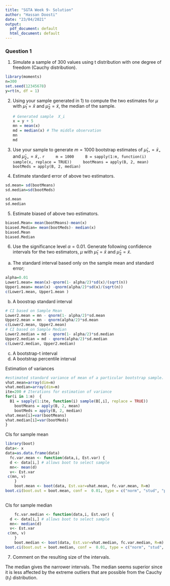 ```yaml
---
title: "SGTA Week 9- Solution"
author: "Hassan Doosti"
date: "23/04/2021"
output:
  pdf_document: default
  html_document: default
---
```


### Question 1

1) Simulate a sample of 300 values using t distribution with one degree of freedom (Cauchy distribution).
```r
library(moments)
n=300
set.seed(12345678)
y=rt(n, df = 1)
```

2) Using your sample generated in 1) to compute the two estimates for $\mu$ with $\hat{\mu}_1 = \bar{x}$ and $\hat{\mu}_2 = \tilde{x}$, the median of the sample.


    ```r
    # Generated sample  X_i
    x = y + 5
    mn = mean(x)
    md = median(x) # The middle observation
    mn
    md
    
    ```
3) Use your sample to generate $m = 1000$ bootstrap estimates of  $\hat{\mu}_{1\star} = \bar{x}_{\star}$ and $\hat{\mu}_{2\star} = \tilde{x}_{\star}$.
    ```r
    m = 1000
    B = sapply(1:m, function(i) sample(x, replace = TRUE))
    bootMeans = apply(B, 2, mean)
    bootMeds = apply(B, 2, median)
    ```

4) Estimate standard error of above two estimators.

```r
sd.mean= sd(bootMeans)
sd.median=sd(bootMeds)

sd.mean
sd.median
```
5) Estimate biased of above two estimators.

```r
biased.Mean= mean(bootMeans)-mean(x)
biased.Median= mean(bootMeds)- median(x)
biased.Mean
biased.Median

```
6) Use the significance level $\alpha = 0.01$. Generate following confidence intervals for the two estimators, $\mu$ with $\hat{\mu}_1 = \bar{x}$ and $\hat{\mu}_2 = \tilde{x}$.
    
a) The standard interval based only on the sample mean and standard error;

```r
alpha=0.01
Lower1.mean= mean(x)-qnorm(1- alpha/2)*sd(x)/(sqrt(n))
Upper1.mean= mean(x) -qnorm(alpha/2)*sd(x)/(sqrt(n))
c(Lower1.mean, Upper1.mean )
```
b) A boostrap standard interval

```r
# CI based on Sample Mean
Lower2.mean = mn - qnorm(1- alpha/2)*sd.mean
Upper2.mean = mn - qnorm(alpha/2)*sd.mean
c(Lower2.mean, Upper2.mean)
# CI based on Sample Median
Lower2.median = md - qnorm(1- alpha/2)*sd.median
Upper2.median = md - qnorm(alpha/2)*sd.median
c(Lower2.median, Upper2.median)


```

c) A bootstrap-t interval
d) A bootstrap percentile interval

 Estimation of variances

```r
#estimated standard variance of mean of a particular bootstrap sample.
vhat.mean=array(dim=m)
vhat.median=array(dim=m)
ite=200 # Iterations for estimation of variance
for(i in 1:m)  {
  B1 = sapply(1:ite, function(i) sample(B[,i], replace = TRUE))
    bootMeans = apply(B, 2, mean)
    bootMeds = apply(B, 2, median)
vhat.mean[i]=var(bootMeans)
vhat.median[i]=var(bootMeds)
}
```



 CIs for sample mean
```r
library(boot)
data<- x
data=as.data.frame(data)
  fc.var.mean <- function(data,i, Est.var) {
  d <- data[i,] # allows boot to select sample
  mn<- mean(d)
  v<- Est.var
 c(mn, v)
    }
    boot.mean <- boot(data, Est.var=vhat.mean, fc.var.mean, R=m)
boot.ci(boot.out = boot.mean, conf =  0.01, type = c("norm", "stud", "perc"))
    

```
CIs for sample median
```r
    fc.var.median <- function(data,i, Est.var) {
  d <- data[i,] # allows boot to select sample
  mn<- median(d)
  v<- Est.var
 c(mn, v)
    }
    boot.median <- boot(data, Est.var=vhat.median, fc.var.median, R=m)
boot.ci(boot.out = boot.median, conf =  0.01, type = c("norm", "stud", "perc"))

```



7) Comment on the resulting size of the intervals.

The median gives the narrower intervals. The median seems superior since it is less affected by the extreme outliers that are possible from the Cauchy ($t_1$) distribution.